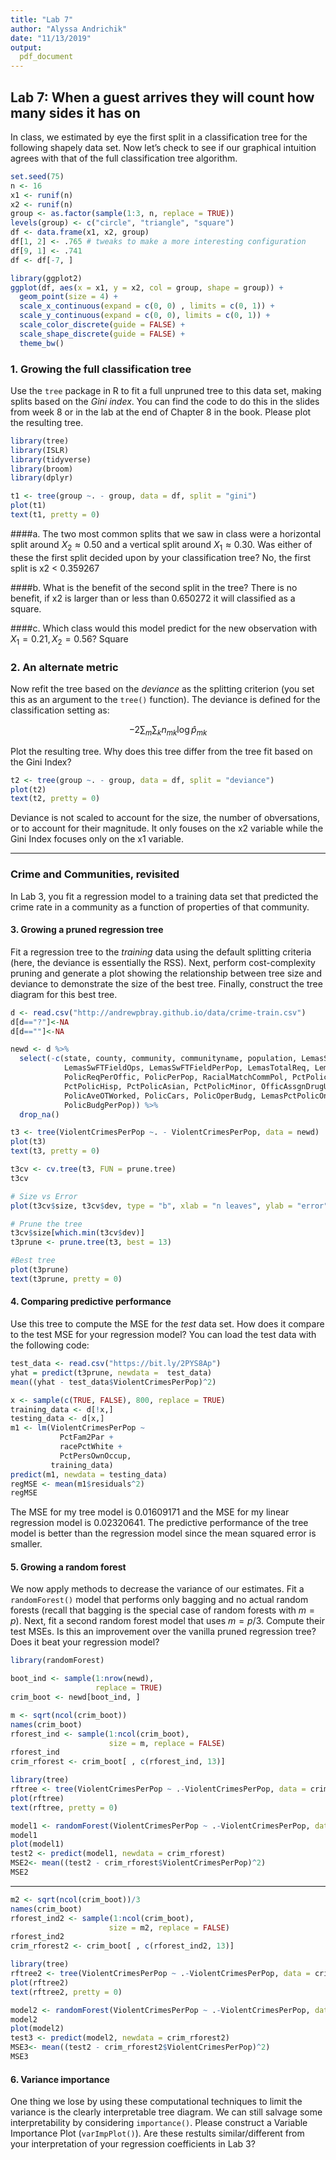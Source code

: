 ```yaml
---
title: "Lab 7"
author: "Alyssa Andrichik"
date: "11/13/2019"
output: 
  pdf_document
---
```


## Lab 7: When a guest arrives they will count how many sides it has on

In class, we estimated by eye the first split in a classification tree for the following shapely data set. Now let's check to see if our graphical intuition agrees with that of the full classification tree algorithm.

```r
set.seed(75)
n <- 16
x1 <- runif(n)
x2 <- runif(n)
group <- as.factor(sample(1:3, n, replace = TRUE))
levels(group) <- c("circle", "triangle", "square")
df <- data.frame(x1, x2, group)
df[1, 2] <- .765 # tweaks to make a more interesting configuration
df[9, 1] <- .741
df <- df[-7, ]

library(ggplot2)
ggplot(df, aes(x = x1, y = x2, col = group, shape = group)) +
  geom_point(size = 4) +
  scale_x_continuous(expand = c(0, 0) , limits = c(0, 1)) +
  scale_y_continuous(expand = c(0, 0), limits = c(0, 1)) +
  scale_color_discrete(guide = FALSE) +
  scale_shape_discrete(guide = FALSE) +
  theme_bw()
```

### 1. Growing the full classification tree

Use the `tree` package in R to fit a full unpruned tree to this data set, making splits based on the *Gini index*. You can find the code to do this in the slides from week 8 or in the lab at the end of Chapter 8 in the book. Please plot the resulting tree.

```r
library(tree)
library(ISLR)
library(tidyverse)
library(broom)
library(dplyr)
```
```r
t1 <- tree(group ~. - group, data = df, split = "gini")
plot(t1)
text(t1, pretty = 0)
```

####a. The two most common splits that we saw in class were a horizontal split around $X_2 \approx 0.50$ and a vertical split around $X_1 \approx 0.30$. Was either of these the first split decided upon by your classification tree?
No, the first split is x2 < 0.359267

####b. What is the benefit of the second split in the tree?
There is no benefit, if x2 is larger than or less than 0.650272 it will classified as a square.

####c. Which class would this model predict for the new observation with $X_1 = 0.21, X_2 = 0.56$?
Square

### 2. An alternate metric

Now refit the tree based on the *deviance* as the splitting criterion (you set this as an argument to the `tree()` function). The deviance is defined for the classification setting as:

$$ -2 \sum_m \sum_k n_{mk} \log \hat{p}_{mk}$$

Plot the resulting tree. Why does this tree differ from the tree fit based on the Gini Index?
```r
t2 <- tree(group ~. - group, data = df, split = "deviance")
plot(t2)
text(t2, pretty = 0)
```
Deviance is not scaled to account for the size, the number of obversations, or to account for their magnitude. It only fouses on the x2 variable while the Gini Index focuses only on the x1 variable.

* * *

### Crime and Communities, revisited

In Lab 3, you fit a regression model to a training data set that predicted the crime rate in a community as a function of properties of that community.

#### 3. Growing a pruned regression tree
Fit a regression tree to the *training* data using the default splitting criteria (here, the deviance is essentially the RSS). Next, perform cost-complexity pruning and generate a plot showing the relationship between tree size and deviance to demonstrate the size of the best tree. Finally, construct the tree diagram for this best tree.
```r
d <- read.csv("http://andrewpbray.github.io/data/crime-train.csv")
d[d=="?"]<-NA
d[d==""]<-NA

newd <- d %>%
  select(-c(state, county, community, communityname, population, LemasSwornFT, LemasSwFTPerPop, 
            LemasSwFTFieldOps, LemasSwFTFieldPerPop, LemasTotalReq, LemasTotReqPerPop,
            PolicReqPerOffic, PolicPerPop, RacialMatchCommPol, PctPolicWhite, PctPolicBlack,
            PctPolicHisp, PctPolicAsian, PctPolicMinor, OfficAssgnDrugUnits, NumKindsDrugsSeiz,
            PolicAveOTWorked, PolicCars, PolicOperBudg, LemasPctPolicOnPatr, LemasGangUnitDeploy,
            PolicBudgPerPop)) %>%
  drop_na()
```
```r
t3 <- tree(ViolentCrimesPerPop ~. - ViolentCrimesPerPop, data = newd)
plot(t3)
text(t3, pretty = 0)
```
```r
t3cv <- cv.tree(t3, FUN = prune.tree)
t3cv
```
```r
# Size vs Error
plot(t3cv$size, t3cv$dev, type = "b", xlab = "n leaves", ylab = "error", cex=.75)
```
```r
# Prune the tree
t3cv$size[which.min(t3cv$dev)]
t3prune <- prune.tree(t3, best = 13)
```
```r
#Best tree
plot(t3prune)
text(t3prune, pretty = 0)
```

#### 4. Comparing predictive performance
Use this tree to compute the MSE for the *test* data set. How does it compare to the test MSE for your regression model? You can load the test data with the following code:

```r
test_data <- read.csv("https://bit.ly/2PYS8Ap")
yhat = predict(t3prune, newdata =  test_data)
mean((yhat - test_data$ViolentCrimesPerPop)^2)
```
```r
x <- sample(c(TRUE, FALSE), 800, replace = TRUE)
training_data <- d[!x,]
testing_data <- d[x,] 
m1 <- lm(ViolentCrimesPerPop ~ 
           PctFam2Par + 
           racePctWhite + 
           PctPersOwnOccup, 
         training_data)
predict(m1, newdata = testing_data)
regMSE <- mean(m1$residuals^2)
regMSE
```
The MSE for my tree model is 0.01609171 and the MSE for my linear regression model is 0.02320641. The predictive performance of the tree model is better than the regression model since the mean squared error is smaller. 

#### 5. Growing a random forest
We now apply methods to decrease the variance of our estimates. Fit a `randomForest()` model that performs only bagging and no actual random forests (recall that bagging is the special case of random forests with $m = p$). Next, fit a second random forest model that uses $m = p/3$. Compute their test MSEs. Is this an improvement over the vanilla pruned regression tree? Does it beat your regression model?

```r
library(randomForest)
```
```r
boot_ind <- sample(1:nrow(newd), 
                   replace = TRUE)
crim_boot <- newd[boot_ind, ]

m <- sqrt(ncol(crim_boot))
names(crim_boot)
rforest_ind <- sample(1:ncol(crim_boot),
                      size = m, replace = FALSE)
rforest_ind
crim_rforest <- crim_boot[ , c(rforest_ind, 13)]
```

```r
library(tree)
rftree <- tree(ViolentCrimesPerPop ~ .-ViolentCrimesPerPop, data = crim_rforest)
plot(rftree)
text(rftree, pretty = 0)
```

```r
model1 <- randomForest(ViolentCrimesPerPop ~ .-ViolentCrimesPerPop, data = crim_rforest, importance = TRUE)
model1
plot(model1)
test2 <- predict(model1, newdata = crim_rforest)
MSE2<- mean((test2 - crim_rforest$ViolentCrimesPerPop)^2)
MSE2
```
---
```r
m2 <- sqrt(ncol(crim_boot))/3
names(crim_boot)
rforest_ind2 <- sample(1:ncol(crim_boot),
                      size = m2, replace = FALSE)
rforest_ind2
crim_rforest2 <- crim_boot[ , c(rforest_ind2, 13)]
```

```r
library(tree)
rftree2 <- tree(ViolentCrimesPerPop ~ .-ViolentCrimesPerPop, data = crim_rforest2)
plot(rftree2)
text(rftree2, pretty = 0)
```

```r
model2 <- randomForest(ViolentCrimesPerPop ~ .-ViolentCrimesPerPop, data = crim_rforest2, importance = TRUE)
model2
plot(model2)
test3 <- predict(model2, newdata = crim_rforest2)
MSE3<- mean((test2 - crim_rforest2$ViolentCrimesPerPop)^2)
MSE3
```
#### 6. Variance importance
One thing we lose by using these computational techniques to limit the variance is the clearly interpretable tree diagram. We can still salvage some interpretability by considering `importance()`. Please construct a Variable Importance Plot (`varImpPlot()`). Are these restults similar/different from your interpretation of your regression coefficients in Lab 3?

